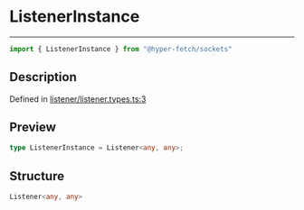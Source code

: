 

# ListenerInstance

<div class="api-docs__separator" data-reactroot="">

---

</div><div class="api-docs__import" data-reactroot="">

```ts
import { ListenerInstance } from "@hyper-fetch/sockets"
```

</div><div class="api-docs__section">

## Description

</div><div class="api-docs__description"><span class="api-docs__do-not-parse">



</span></div><p class="api-docs__definition">

Defined in [listener/listener.types.ts:3](https://github.com/BetterTyped/hyper-fetch/blob/3f01c37e/packages/sockets/src/listener/listener.types.ts#L3)

</p><div class="api-docs__section">

## Preview

</div><div class="api-docs__preview type single">

```ts
type ListenerInstance = Listener<any, any>;
```

</div><div class="api-docs__section">

## Structure

</div><div class="api-docs__returns">

```ts
Listener<any, any>
```

</div>